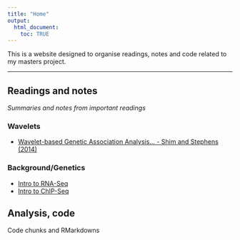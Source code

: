 ---
title: "Home"
output:
  html_document:
    toc: TRUE
---

This is a website designed to organise readings, notes and code related to my masters project.

***

## Readings and notes
_Summaries and notes from important readings_

### Wavelets
- [Wavelet-based Genetic Association Analysis... - Shim and Stephens (2014)](wavelets_shim_stephens_2014.html)

### Background/Genetics
- [Intro to RNA-Seq](StatQuest_Intro_RNA_seq.html)
- [Intro to ChIP-Seq](StatQuest_Intro_ChIP_seq.html)


## Analysis, code
Code chunks and RMarkdowns
